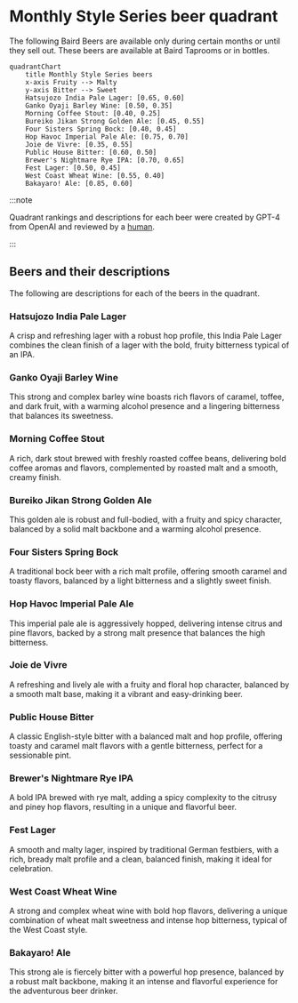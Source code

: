 # Monthly Style Series beer quadrant

The following Baird Beers are available only during certain months or until they sell out. These beers are available at Baird Taprooms or in bottles.

```mermaid
quadrantChart
    title Monthly Style Series beers
    x-axis Fruity --> Malty
    y-axis Bitter --> Sweet
    Hatsujozo India Pale Lager: [0.65, 0.60]
    Ganko Oyaji Barley Wine: [0.50, 0.35]
    Morning Coffee Stout: [0.40, 0.25]
    Bureiko Jikan Strong Golden Ale: [0.45, 0.55]
    Four Sisters Spring Bock: [0.40, 0.45]
    Hop Havoc Imperial Pale Ale: [0.75, 0.70]
    Joie de Vivre: [0.35, 0.55]
    Public House Bitter: [0.60, 0.50]
    Brewer's Nightmare Rye IPA: [0.70, 0.65]
    Fest Lager: [0.50, 0.45]
    West Coast Wheat Wine: [0.55, 0.40]
    Bakayaro! Ale: [0.85, 0.60]
```

:::note

Quadrant rankings and descriptions for each beer were created by GPT-4 from OpenAI and reviewed by a [human](https://github.com/josh-wong).

:::

## Beers and their descriptions

The following are descriptions for each of the beers in the quadrant.

### Hatsujozo India Pale Lager

A crisp and refreshing lager with a robust hop profile, this India Pale Lager combines the clean finish of a lager with the bold, fruity bitterness typical of an IPA.

### Ganko Oyaji Barley Wine

This strong and complex barley wine boasts rich flavors of caramel, toffee, and dark fruit, with a warming alcohol presence and a lingering bitterness that balances its sweetness.

### Morning Coffee Stout

A rich, dark stout brewed with freshly roasted coffee beans, delivering bold coffee aromas and flavors, complemented by roasted malt and a smooth, creamy finish.

### Bureiko Jikan Strong Golden Ale

This golden ale is robust and full-bodied, with a fruity and spicy character, balanced by a solid malt backbone and a warming alcohol presence.

### Four Sisters Spring Bock

A traditional bock beer with a rich malt profile, offering smooth caramel and toasty flavors, balanced by a light bitterness and a slightly sweet finish.

### Hop Havoc Imperial Pale Ale

This imperial pale ale is aggressively hopped, delivering intense citrus and pine flavors, backed by a strong malt presence that balances the high bitterness.

### Joie de Vivre

A refreshing and lively ale with a fruity and floral hop character, balanced by a smooth malt base, making it a vibrant and easy-drinking beer.

### Public House Bitter

A classic English-style bitter with a balanced malt and hop profile, offering toasty and caramel malt flavors with a gentle bitterness, perfect for a sessionable pint.

### Brewer's Nightmare Rye IPA

A bold IPA brewed with rye malt, adding a spicy complexity to the citrusy and piney hop flavors, resulting in a unique and flavorful beer.

### Fest Lager

A smooth and malty lager, inspired by traditional German festbiers, with a rich, bready malt profile and a clean, balanced finish, making it ideal for celebration.

### West Coast Wheat Wine

A strong and complex wheat wine with bold hop flavors, delivering a unique combination of wheat malt sweetness and intense hop bitterness, typical of the West Coast style.

### Bakayaro! Ale

This strong ale is fiercely bitter with a powerful hop presence, balanced by a robust malt backbone, making it an intense and flavorful experience for the adventurous beer drinker.
